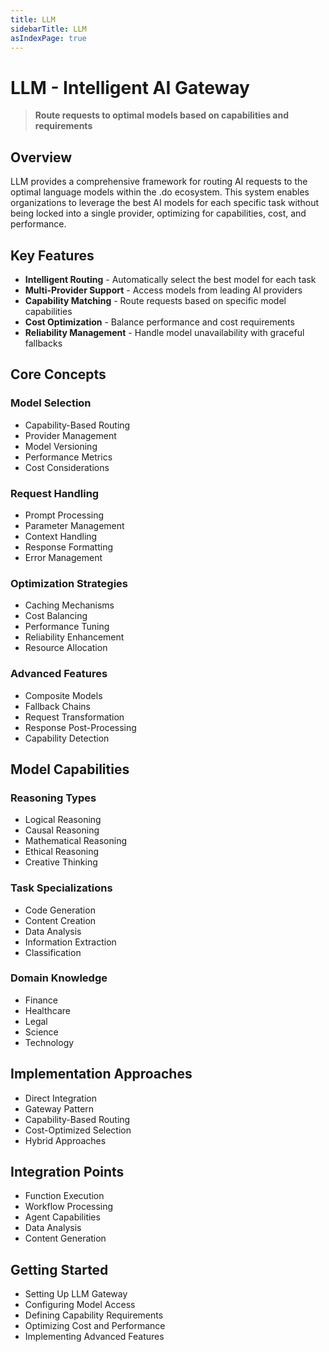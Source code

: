 ```yaml
---
title: LLM
sidebarTitle: LLM
asIndexPage: true
---
```


# LLM - Intelligent AI Gateway

> **Route requests to optimal models based on capabilities and requirements**

## Overview

LLM provides a comprehensive framework for routing AI requests to the optimal language models within the .do ecosystem. This system enables organizations to leverage the best AI models for each specific task without being locked into a single provider, optimizing for capabilities, cost, and performance.

## Key Features

- **Intelligent Routing** - Automatically select the best model for each task
- **Multi-Provider Support** - Access models from leading AI providers
- **Capability Matching** - Route requests based on specific model capabilities
- **Cost Optimization** - Balance performance and cost requirements
- **Reliability Management** - Handle model unavailability with graceful fallbacks

## Core Concepts

### Model Selection

- Capability-Based Routing
- Provider Management
- Model Versioning
- Performance Metrics
- Cost Considerations

### Request Handling

- Prompt Processing
- Parameter Management
- Context Handling
- Response Formatting
- Error Management

### Optimization Strategies

- Caching Mechanisms
- Cost Balancing
- Performance Tuning
- Reliability Enhancement
- Resource Allocation

### Advanced Features

- Composite Models
- Fallback Chains
- Request Transformation
- Response Post-Processing
- Capability Detection

## Model Capabilities

### Reasoning Types

- Logical Reasoning
- Causal Reasoning
- Mathematical Reasoning
- Ethical Reasoning
- Creative Thinking

### Task Specializations

- Code Generation
- Content Creation
- Data Analysis
- Information Extraction
- Classification

### Domain Knowledge

- Finance
- Healthcare
- Legal
- Science
- Technology

## Implementation Approaches

- Direct Integration
- Gateway Pattern
- Capability-Based Routing
- Cost-Optimized Selection
- Hybrid Approaches

## Integration Points

- Function Execution
- Workflow Processing
- Agent Capabilities
- Data Analysis
- Content Generation

## Getting Started

- Setting Up LLM Gateway
- Configuring Model Access
- Defining Capability Requirements
- Optimizing Cost and Performance
- Implementing Advanced Features
